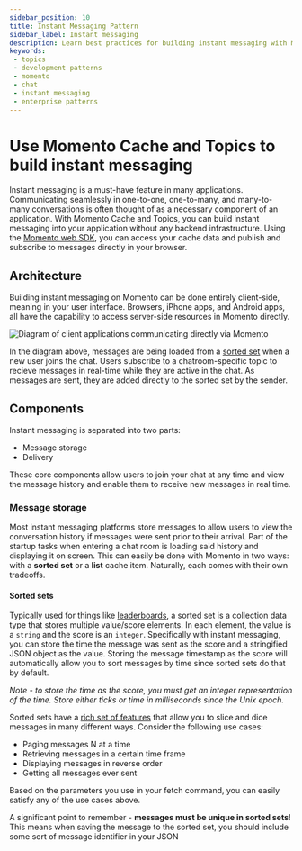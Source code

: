 ```yaml
---
sidebar_position: 10
title: Instant Messaging Pattern
sidebar_label: Instant messaging
description: Learn best practices for building instant messaging with Momento Cache and Topics.
keywords:
 - topics
 - development patterns
 - momento
 - chat
 - instant messaging
 - enterprise patterns
---
```


# Use Momento Cache and Topics to build instant messaging

Instant messaging is a must-have feature in many applications. Communicating seamlessly in one-to-one, one-to-many, and many-to-many conversations is often thought of as a necessary component of an application. With Momento Cache and Topics, you can build instant messaging into your application without any backend infrastructure. Using the [Momento web SDK](../../sdks/web), you can access your cache data and publish and subscribe to messages directly in your browser.

## Architecture

Building instant messaging on Momento can be done entirely client-side, meaning in your user interface. Browsers, iPhone apps, and Android apps, all have the capability to access server-side resources in Momento directly.

![Diagram of client applications communicating directly via Momento](@site/static/img/topics/patterns/instant-messaging-architecture.png)

In the diagram above, messages are being loaded from a [sorted set](../../cache/develop/basics/datatypes#sorted-sets) when a new user joins the chat. Users subscribe to a chatroom-specific topic to recieve messages in real-time while they are active in the chat. As messages are sent, they are added directly to the sorted set by the sender.

## Components

Instant messaging is separated into two parts:

* Message storage
* Delivery

These core components allow users to join your chat at any time and view the message history and enable them to receive new messages in real time.

### Message storage

Most instant messaging platforms store messages to allow users to view the conversation history if messages were sent prior to their arrival. Part of the startup tasks when entering a chat room is loading said history and displaying it on screen. This can easily be done with Momento in two ways: with a **sorted set** or a **list** cache item. Naturally, each comes with their own tradeoffs.

#### Sorted sets

Typically used for things like [leaderboards](https://www.gomomento.com/blog/build-on-momento-tips-and-tricks-for-a-lightning-fast-game-leaderboard), a sorted set is a collection data type that stores multiple value/score elements. In each element, the value is a `string` and the score is an `integer`. Specifically with instant messaging, you can store the time the message was sent as the score and a stringified JSON object as the value. Storing the message timestamp as the score will automatically allow you to sort messages by time since sorted sets do that by default.

*Note - to store the time as the score, you must get an integer representation of the time. Store either ticks or time in milliseconds since the Unix epoch.*

Sorted sets have a [rich set of features](../../cache/develop/api-reference/sorted-set-collections) that allow you to slice and dice messages in many different ways. Consider the following use cases:

* Paging messages N at a time
* Retrieving messages in a certain time frame
* Displaying messages in reverse order
* Getting all messages ever sent

Based on the parameters you use in your fetch command, you can easily satisfy any of the use cases above.

A significant point to remember - **messages must be unique in sorted sets**! This means when saving the message to the sorted set, you should include some sort of message identifier in your JSON
